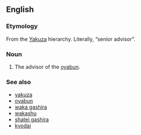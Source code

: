 ==English==

===Etymology===
From the {{etyl|ja|sort=saiko-komon}} [[Yakuza]] hierarchy. Literally, “senior advisor”.

===Noun===
{{en-noun|head=[[saiko|Saiko]]-[[komon]]|pl=Saiko-komon}}

# The advisor of the [[oyabun]].

===See also===
* [[yakuza]]
* [[oyabun]]
* [[waka gashira]]
* [[wakashu]]
* [[shatei gashira]]
* [[kyodai]]